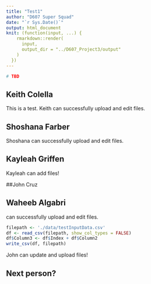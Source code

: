```yaml
---
title: "Test1"
author: "D607 Super Squad"
date: "`r Sys.Date()`"
output: html_document
knit: (function(input, ...) {
    rmarkdown::render(
      input,
      output_dir = "../D607_Project3/output"
    )
  })
---
```


```r
# TBD
```

## Keith Colella

This is a test. Keith can successfully upload and edit files.

## Shoshana Farber

Shoshana can successfully upload and edit files.

## Kayleah Griffen

Kayleah can add files!

##John Cruz

## Waheeb Algabri

can successfully upload and edit files.

```r
filepath <- './data/testInputData.csv'
df <- read_csv(filepath, show_col_types = FALSE)
df$Column3 <- df$Index + df$Column2
write_csv(df, filepath)
```

John can update and upload files!

## Next person?